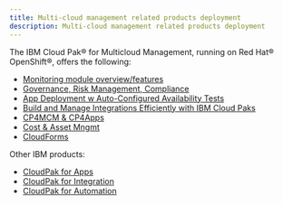 ```yaml
---
title: Multi-cloud management related products deployment
description: Multi-cloud management related products deployment
---
```


The IBM Cloud Pak® for Multicloud Management, running on Red Hat® OpenShift®, offers the following:
- [Monitoring module overview/features](https://livesend.ibm.com/i/EyEX3h0YXYLBiPLUSSIGNQP8W8YJJZXPBeWk5yh3kOM6BbFyoGv0Z3rcno8jlmva27GbGTSujLPLUSSIGNHl6uRppLG7hKePLUSSIGNFjQQEQUALSIGNEQUALSIGN)
- [Governance, Risk Management, Compliance](https://livesend.ibm.com/i/EyEX3h0YXYLBiPLUSSIGNQP8W8YJFQN0wPLUSSIGNFKdvrOACXHYKvBsT7diGYCwaO5XdJhLCLT___8Yx9sGV6udzZJtRtTSSggnZQEQUALSIGNEQUALSIGN)
- [App Deployment w Auto-Configured Availability Tests](https://livesend.ibm.com/i/EyEX3h0YXYLBiPLUSSIGNQP8W8YJKSPLUSSIGNg8kj3P0b0C1xc6BUs3YNy2oAqRsUVHqeGF31nbFQG5yp6OIxUrgnx6___bP30F5wEQUALSIGNEQUALSIGN)
- [Build and Manage Integrations Efficiently with IBM Cloud Paks](https://mediacenter.ibm.com/media/t/1_0eq1w21h)
- [CP4MCM & CP4Apps](https://livesend.ibm.com/i/EyEX3h0YXYLBiPLUSSIGNQP8W8YJNZXJmEC5ngLP6a6VcrKx7W7Bw4fXmV0pFkoAC3L7o0vghr8WVusgBEvXsVLdWvvtQEQUALSIGNEQUALSIGN)
- [Cost & Asset Mngmt](https://livesend.ibm.com/i/EyEX3h0YXYLBiPLUSSIGNQP8W8YJDOzGKiBlAc3oZ6f28iomxo6k0eIWFY8MHvMdwlLbDZuodsjsV4rzuNtGeDabTn6qwEQUALSIGNEQUALSIGN)
- [CloudForms](https://livesend.ibm.com/i/EyEX3h0YXYLBiPLUSSIGNQP8W8YJKyXOXIonrJS3iQZ0Zp6MU0tadkJRza4By0swHBQoCpS7AhpJM___PsQIiT3RCCXqWBQEQUALSIGNEQUALSIGN)


Other IBM products:
- [CloudPak for Apps](https://www.ibm.com/cloud/cloud-pak-for-applications)
- [CloudPak for Integration](https://www.ibm.com/cloud/cloud-pak-for-integration)
- [CloudPak for Automation](https://www.ibm.com/cloud/cloud-pak-for-automation)
